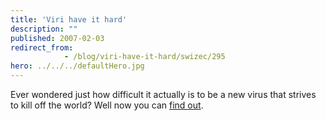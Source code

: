```yaml
---
title: 'Viri have it hard'
description: ""
published: 2007-02-03
redirect_from: 
            - /blog/viri-have-it-hard/swizec/295
hero: ../../../defaultHero.jpg
---
```

Ever wondered just how difficult it actually is to be a new virus that strives to kill off the world? Well now you can [find out](http://www.newgrounds.com/portal/view/360724).